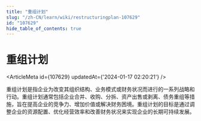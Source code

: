 ```yaml
---
title: "重组计划"
slug: "/zh-CN/learn/wiki/restructuringplan-107629"
id: "107629"
hide_table_of_contents: true
---
```



<Breadcrumbs current="重组计划" />

# 重组计划

<ArticleMeta id={107629} updatedAt={'2024-01-17 02:20:21'} />
<div className='border-solid border-b border-t-0 my-4 border-[var(--ifm-color-gray-300)]' />

重组计划是指企业为改变其组织结构、业务模式或财务状况而进行的一系列战略和行动。重组计划通常包括企业合并、收购、分拆、资产出售或剥离、债务重组等措施，旨在提高企业的竞争力、增加价值或解决财务困境。重组计划的目标是通过调整企业的资源配置、优化经营效率和改善财务状况来实现企业的长期可持续发展。
